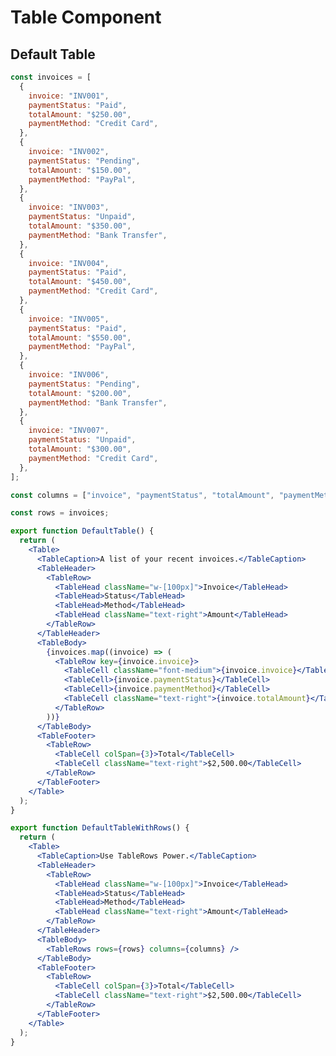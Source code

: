 

<Meta title="Example/Table" component={Table} />

# Table Component

## Default Table

<Canvas>
  <Story name="Default Table">
    <DefaultTable />
    <DefaultTableWithTableRows />
  </Story>
</Canvas>

```jsx
const invoices = [
  {
    invoice: "INV001",
    paymentStatus: "Paid",
    totalAmount: "$250.00",
    paymentMethod: "Credit Card",
  },
  {
    invoice: "INV002",
    paymentStatus: "Pending",
    totalAmount: "$150.00",
    paymentMethod: "PayPal",
  },
  {
    invoice: "INV003",
    paymentStatus: "Unpaid",
    totalAmount: "$350.00",
    paymentMethod: "Bank Transfer",
  },
  {
    invoice: "INV004",
    paymentStatus: "Paid",
    totalAmount: "$450.00",
    paymentMethod: "Credit Card",
  },
  {
    invoice: "INV005",
    paymentStatus: "Paid",
    totalAmount: "$550.00",
    paymentMethod: "PayPal",
  },
  {
    invoice: "INV006",
    paymentStatus: "Pending",
    totalAmount: "$200.00",
    paymentMethod: "Bank Transfer",
  },
  {
    invoice: "INV007",
    paymentStatus: "Unpaid",
    totalAmount: "$300.00",
    paymentMethod: "Credit Card",
  },
];

const columns = ["invoice", "paymentStatus", "totalAmount", "paymentMethod"];

const rows = invoices;

export function DefaultTable() {
  return (
    <Table>
      <TableCaption>A list of your recent invoices.</TableCaption>
      <TableHeader>
        <TableRow>
          <TableHead className="w-[100px]">Invoice</TableHead>
          <TableHead>Status</TableHead>
          <TableHead>Method</TableHead>
          <TableHead className="text-right">Amount</TableHead>
        </TableRow>
      </TableHeader>
      <TableBody>
        {invoices.map((invoice) => (
          <TableRow key={invoice.invoice}>
            <TableCell className="font-medium">{invoice.invoice}</TableCell>
            <TableCell>{invoice.paymentStatus}</TableCell>
            <TableCell>{invoice.paymentMethod}</TableCell>
            <TableCell className="text-right">{invoice.totalAmount}</TableCell>
          </TableRow>
        ))}
      </TableBody>
      <TableFooter>
        <TableRow>
          <TableCell colSpan={3}>Total</TableCell>
          <TableCell className="text-right">$2,500.00</TableCell>
        </TableRow>
      </TableFooter>
    </Table>
  );
}

export function DefaultTableWithRows() {
  return (
    <Table>
      <TableCaption>Use TableRows Power.</TableCaption>
      <TableHeader>
        <TableRow>
          <TableHead className="w-[100px]">Invoice</TableHead>
          <TableHead>Status</TableHead>
          <TableHead>Method</TableHead>
          <TableHead className="text-right">Amount</TableHead>
        </TableRow>
      </TableHeader>
      <TableBody>
        <TableRows rows={rows} columns={columns} />
      </TableBody>
      <TableFooter>
        <TableRow>
          <TableCell colSpan={3}>Total</TableCell>
          <TableCell className="text-right">$2,500.00</TableCell>
        </TableRow>
      </TableFooter>
    </Table>
  );
}
```
